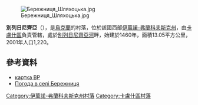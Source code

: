 [[Image:Бережниця_Шляхоцька.jpg|right]]

{{coord|48|57|49|N|24|23|1|E|scale:30000|display=title}}

'''別列日尼齊亞'''（{{lang-uk|Бережниця}}），是[[烏克蘭|烏克蘭]]的村落，位於該國西部[[伊萬諾-弗蘭科夫斯克州|伊萬諾-弗蘭科夫斯克州]]，由[[卡盧什區|卡盧什區]]負責管轄，處於[[別列日尼齊亞河_(利姆尼齊亞河支流)|別列日尼齊亞河]]畔，始建於1460年，面積13.05平方公里，2001年人口1,220。

==參考資料==
*[http://gska2.rada.gov.ua/pls/z7502/A005?rf7571=13620 картка ВР]{{dead link|date=2017年11月 |bot=InternetArchiveBot |fix-attempted=yes }}
* [http://weather.in.ua/ua/ivano-frankovskaja/909 Погода в селі Бережниця]{{Wayback|url=http://weather.in.ua/ua/ivano-frankovskaja/909 |date=20111221012403 }}

{{DEFAULTSORT:Бережниця}}
[[Category:伊萬諾-弗蘭科夫斯克州村落|Category:伊萬諾-弗蘭科夫斯克州村落]]
[[Category:卡盧什區村落|Category:卡盧什區村落]]


{{IvanoFrankivsk-geo-stub}}